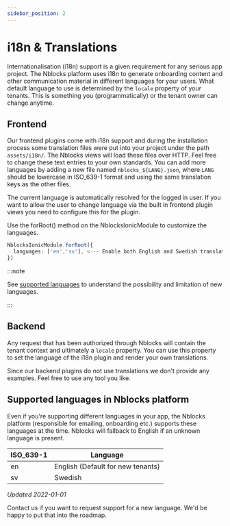```yaml
---
sidebar_position: 2
---
```


# i18n & Translations


Internationalisation (i18n) support is a given requirement for any serious app project. 
The Nblocks platform uses i18n to generate onboarding content and other communication material in different languages for your users. 
What default language to use is determined by the `locale` property of your tenants. This is something you (programmatically) or the tenant owner can change anytime.

## Frontend
Our frontend plugins come with i18n support and during the installation process some translation files were put into your project under the path `assets/i18n/`. 
The Nblocks views will load these files over HTTP. Feel free to change these text entries to your own standards. 
You can add more languages by adding a new file named `nblocks_${LANG}.json`, where `LANG` should be lowercase in ISO_639-1 format and using the same translation keys as the other files.

The current language is automatically resolved for the logged in user. If you want to allow the user to change language via the built in frontend plugin views you need to configure this for the plugin.
<Tabs>
<TabItem value="ionic" label="Ionic" default>

Use the forRoot() method on the NblocksIonicModule to customize the languages.
```typescript title="src/app/app.module.ts"
NblocksIonicModule.forRoot({
  languages: ['en','sv'], <--- Enable both English and Swedish translations
})
```
</TabItem>
</Tabs>

:::note

See [supported languages](#supported-languages-in-nblocks-platform) to understand the possibility and limitation of new languages.

:::

## Backend
Any request that has been authorized through Nblocks will contain the tenant context and ultimately a `locale` property. 
You can use this property to set the language of the i18n plugin and render your own translations.

Since our backend plugins do not use translations we don't provide any examples. Feel free to use any tool you like.


## Supported languages in Nblocks platform
Even if you're supporting different languages in your app, the Nblocks platform (responsible for emailing, onboarding etc.) supports these languages at the time.
Nblocks will fallback to English if an unknown language is present.

| ISO_639-1       | Language |
| -----------     | ----------- |
| en              | English (Default for new tenants) |
| sv              | Swedish |

*Updated 2022-01-01*

Contact us if you want to request support for a new language. We'd be happy to put that into the roadmap.
